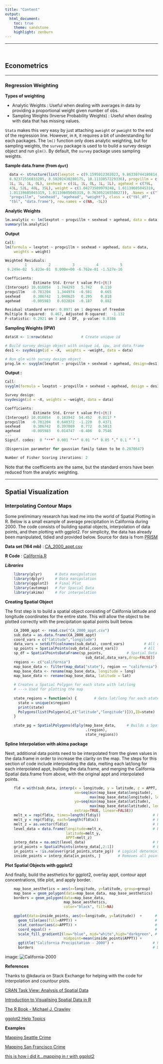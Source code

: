 ```yaml
---
title: "Content"
output:
  html_document:
    toc: true
    theme: sandstone
    highlight: zenburn
---
```


********

<br>

## Econometrics

**********

### Regression Weighting

**Types of weighting**

* Analytic Weights : Useful when dealing with averages in data by providing a proportional weight given number of obs.
* Sampling Weights (Inverse Probability Weights) : Useful when dealing with data that has missing values.

`Stata` makes this very easy by just attaching `aweight` or `pweight` to the end of the regression line. However, in `R`, it requires a bit of understanding for each packages. The `lm()` function only does analytic weighting, but for sampling weights, the `survey` package is used to to build a survey design object and run `glm()`. By default, the `survey` package uses sampling weights.

**Sample data.frame (from `dput`)**

```r
  data <- structure(list(lexptot = c(9.1595012302023, 9.86330744180814, 
  8.92372556833205, 8.58202430280175, 10.1133857229336), progvillm = c(1L, 
  1L, 1L, 1L, 0L), sexhead = c(1L, 1L, 0L, 1L, 1L), agehead = c(79L, 
  43L, 52L, 48L, 35L), weight = c(1.04273509979248, 1.01139605045319, 
  1.01139605045319, 1.01139605045319, 0.76305216550827)), .Names = c("lexptot", 
  "progvillm", "sexhead", "agehead", "weight"), class = c("tbl_df", 
  "tbl", "data.frame"), row.names = c(NA, -5L))
```

**Analytic Weights**

```r
lm.analytic <- lm(lexptot ~ progvillm + sexhead + agehead, data = data, weight = weight)
summary(lm.analytic)
```

**Output**

```r

Call:
lm(formula = lexptot ~ progvillm + sexhead + agehead, data = data, 
    weights = weight)

Weighted Residuals:
         1          2          3          4          5 
 9.249e-02  5.823e-01  0.000e+00 -6.762e-01 -1.527e-16

Coefficients:
             Estimate Std. Error t value Pr(>|t|)
(Intercept) 10.016054   1.744293   5.742    0.110
progvillm   -0.781204   1.344974  -0.581    0.665
sexhead      0.306742   1.040625   0.295    0.818
agehead     -0.005983   0.032024  -0.187    0.882

Residual standard error: 0.8971 on 1 degrees of freedom
Multiple R-squared:  0.467, Adjusted R-squared:  -1.132 
F-statistic: 0.2921 on 3 and 1 DF,  p-value: 0.8386
```

**Sampling Weights (IPW)**

```r
data$X <- 1:nrow(data)             # Create unique id

# Build survey design object with unique id, ipw, and data.frame
des1 <- svydesign(id = ~X,  weights = ~weight, data = data)

# Run glm with survey design object
prog.lm <- svyglm(lexptot ~ progvillm + sexhead + agehead, design=des1)
```

**Output :**

```r
Call:
svyglm(formula = lexptot ~ progvillm + sexhead + agehead, design = des1)

Survey design:
svydesign(id = ~X, weights = ~weight, data = data)

Coefficients:
             Estimate Std. Error t value Pr(>|t|)  
(Intercept) 10.016054   0.183942  54.452   0.0117 *
progvillm   -0.781204   0.640372  -1.220   0.4371  
sexhead      0.306742   0.397089   0.772   0.5813  
agehead     -0.005983   0.014747  -0.406   0.7546  
---
Signif. codes:  0 ‘***’ 0.001 ‘**’ 0.01 ‘*’ 0.05 ‘.’ 0.1 ‘ ’ 1

(Dispersion parameter for gaussian family taken to be 0.2078647)

Number of Fisher Scoring iterations: 2
```

Note that the coefficients are the same, but the standard errors have been reduced from the analytic weighting.

********


## Spatial Visualization

### Interpolating Contour Maps

Some prelimimary research has lead me into the world of Spatial Plotting in R.  Below is a small example of average precipitation in California during 2000.  The code consists of building spatial objects, interpolation of data points, and then plotting with ggplot2.  For simplicity, the data has already been manipulated, tidied and provided below. Source for data is from [PRISM](http://www.prism.oregonstate.edu/)

**Data set (164 mb)** : [CA_2000_appt.csv](https://www.dropbox.com/s/9uwtusn6ij9fdw4/CA_2000_appt.csv?dl=0)

**R Code** : [California.R](code/California.R)

***Libraries***
	
```r
	library(plyr)      # Data manipulation 
	library(dplyr)     # Data manipulation 
	library(ggplot2)   # Final Plot  
	library(automap)   # For Spacial Data
	library(akima)     # For interpolation
```

**Creating Spatial Object**

The first step is to build a spatial object consisting of California latitude and longitude coordinates for the entire state.  This will allow the object to be plotted correctly with the precipitation spatial points built below.

```r
	CA_2000_appt <- read.csv("CA_2000_appt.csv")
	sub_data = as.data.frame(CA_2000_appt)
	coord_vars = c("latitude","longitude")
	data_vars = setdiff(colnames(sub_data), coord_vars)         # All colnames except for Lat/Long
	sp_points = SpatialPoints(sub_data[,coord_vars])            # All lat/long in Spatial Point format
	sp_df = SpatialPointsDataFrame(sp_points,           # Spatial Data Frame of lat/long and remaining cols
	                                 sub_data[,data_vars,drop=FALSE])    
	regions <- c("california")
	map_base_data <- filter(map_data("state"), region == "california")   # Get California lat/long coord.
	map_base_data <- rename(map_base_data, longitude = long)             # Rename columns
	map_base_data <- rename(map_base_data, latitude = lat)
  
	# Creates a Spatial Polygon for each state with lat/long
	# ---> Used for plotting the map
  
	state_regions = function(x) {        # Gets lat/long for each state to build Spatial Polygon
	  state = unique(x$region)
	  print(state)
	  Polygons(list(Polygon(x[,c("latitude","longitude")])),ID=state)
	}	
  
	state_pg = SpatialPolygons(dlply(map_base_data,     # Builds a Spatial Polygon of all state/regions
        	                         .(region), 
                	                 state_regions))  
```

**Spline Interpolation with akima package**

Next, additional data points need to be interpolated from the given values in the data.frame in order to increase the clarity on the map.  The steps for this section of code include interpolating the data, melting each lat/long for each interpolated appt, building the data.frame, and merging the California Spatial data.frame from above, with the original appt and interpolated points.


```r
	fld = with(sub_data, interp(x = longitude, y = latitude, z = APPT, duplicate="median",
	                            xo=seq(min(map_base_data$longitude), 
	                                   max(map_base_data$longitude), length = 100),
	                            yo=seq(min(map_base_data$latitude), 
	                                   max(map_base_data$latitude), length = 100),
	                            extrap=TRUE, linear=FALSE))
	melt_x = rep(fld$x, times=length(fld$y))                        # Pull out longitude values from list
	melt_y = rep(fld$y, each=length(fld$x))                         # Pull out latitude values from list
	melt_z = as.vector(fld$z)                                       # Pull out appt values from list
	level_data = data.frame(longitude=melt_x,                       # Build data.frame
	                        latitude=melt_y, 
	                        APPT=melt_z)                                        
	interp_data = na.omit(level_data)                               # Remove all NA values
	grid_points = SpatialPoints(interp_data[,2:1])                  # Build Spatial Points into object
	in_points = !is.na(over(grid_points,state_pg))  # Logical determining points inside all regions 
	inside_points = interp_data[in_points, ]        # Removes all points outside of Spatial Polygons
```

**Plot Spatial Objects with ggplot2**

And finally, build the aesthetics for ggplot2, overlay appt, contour appt concentrations, title plot, and apply border.

```r
	map_base_aesthetics = aes(x=longitude, y=latitude, group=group)    # Aesthetics for ggplot2
	map_base = geom_polygon(data=map_base_data, map_base_aesthetics)   # Map Base
	borders = geom_polygon(data=map_base_data,                         # Draws boundaries
                	       map_base_aesthetics, 
        	               color="black", fill=NA)    
  
	ggplot(data=inside_points, aes(x=longitude, y=latitude))  +      # Setup ggplot2
	  geom_tile(aes(fill=APPT)) +                                    # Initial overlay of appt
	  stat_contour(aes(z=APPT)) +                                    # Create contours for concentrations
	  coord_equal() +                                                # Equalize plots
	  scale_fill_gradient2(low="blue", mid="white",high="darkgreen", # Set colors for low, mid, high
	                       midpoint=mean(inside_points$APPT)) +
	  ggtitle("California Precipitation - 2000") +                  # Plot title
	  borders                                                       # Draw California border
```	

image: ![California-2000](images/California_appt.png)

**References**

Thanks to @kdauria on Stack Exchange for helping with the code for interpolation and countour plots.

[CRAN Task View: Analysis of Spatial Data](http://cran.r-project.org/web/views/Spatial.html)

[Introduction to Visualising Spatial Data in R](http://cran.r-project.org/doc/contrib/intro-spatial-rl.pdf)

[The R Book - Michael J. Crawley](http://www.amazon.com/R-Book-Michael-J-Crawley/dp/0470973927/ref=sr_1_1?ie=UTF8&qid=1422422058&sr=8-1&keywords=The+R+Book&pebp=1422422059942&peasin=470973927)

[ggplot2 Help Topics](http://docs.ggplot2.org/current/)

**Examples** 

[Mapping Seattle Crime](http://www.sharpsightlabs.com/mapping-seattle-crime/)

[Mapping San Francisco Crime](http://www.sharpsightlabs.com/mapping-san-francisco-crime/)

[this is how i did it...mapping in r with ggplot2](http://nrelscience.org/2013/05/30/this-is-how-i-did-it-mapping-in-r-with-ggplot2/)










  
<script>
  (function(i,s,o,g,r,a,m){i['GoogleAnalyticsObject']=r;i[r]=i[r]||function(){
  (i[r].q=i[r].q||[]).push(arguments)},i[r].l=1*new Date();a=s.createElement(o),
  m=s.getElementsByTagName(o)[0];a.async=1;a.src=g;m.parentNode.insertBefore(a,m)
  })(window,document,'script','https://www.google-analytics.com/analytics.js','ga');

  ga('create', 'UA-61017136-1', 'auto');
  ga('send', 'pageview');

</script>





